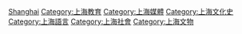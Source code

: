 [[Category:中國各省語言政策|Shanghai]]
[[Category:上海教育|Category:上海教育]]
[[Category:上海媒體|Category:上海媒體]]
[[Category:上海文化史|Category:上海文化史]]
[[Category:上海語言|Category:上海語言]]
[[Category:上海社會|Category:上海社會]]
[[Category:上海文物|Category:上海文物]]